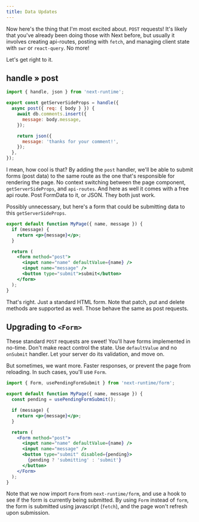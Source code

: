 ```yaml
---
title: Data Updates
---
```


Now here's the thing that I'm most excited about. `POST` requests! It's likely
that you've already been doing those with Next before, but usually it involves
creating api-routes, posting with `fetch`, and managing client state with `swr`
or `react-query`. No more!

Let's get right to it.

## handle » post

```js
import { handle, json } from 'next-runtime';

export const getServerSideProps = handle({
  async post({ req: { body } }) {
    await db.comments.insert({
      message: body.message,
    });

    return json({
      message: 'thanks for your comment!',
    });
  },
});
```

I mean, how cool is that? By adding the `post` handler, we'll be able to submit
forms (post data) to the same route as the one that's responsible for rendering
the page. No context switching between the page component, `getServerSideProps`,
and `api-routes`. And here as well it comes with a free api route. Post FormData
to it, or JSON. They both just work.

Possibly unnecessary, but here's a form that could be submitting data to this
`getServerSideProps`.

```jsx
export default function MyPage({ name, message }) {
  if (message) {
    return <p>{message}</p>;
  }

  return (
    <form method="post">
      <input name="name" defaultValue={name} />
      <input name="message" />
      <button type="submit">submit</button>
    </form>
  );
}
```

That's right. Just a standard HTML form. Note that patch, put and delete methods
are supported as well. Those behave the same as post requests.

## Upgrading to `<Form>`

These standard `POST` requests are sweet! You'll have forms implemented in
no-time. Don't make react control the state. Use `defaultValue` and no
`onSubmit` handler. Let your server do its validation, and move on.

But sometimes, we want more. Faster responses, or prevent the page from
reloading. In such cases, you'll use `Form`.

```jsx
import { Form, usePendingFormSubmit } from 'next-runtime/form';

export default function MyPage({ name, message }) {
  const pending = usePendingFormSubmit();

  if (message) {
    return <p>{message}</p>;
  }

  return (
    <Form method="post">
      <input name="name" defaultValue={name} />
      <input name="message" />
      <button type="submit" disabled={pending}>
        {pending ? 'submitting' : 'submit'}
      </button>
    </Form>
  );
}
```

Note that we now import `Form` from `next-runtime/form`, and use a hook to see
if the form is currently being submitted. By using `Form` instead of `form`, the
form is submitted using javascript (`fetch`), and the page won't refresh upon
submission.
